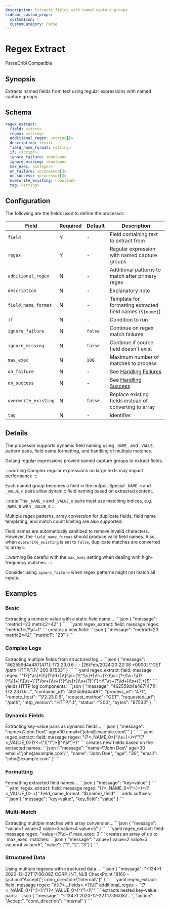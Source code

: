 ```yaml
---
description: Extracts fields with named capture groups
sidebar_custom_props:
  customIcon: 🧩
  customCategory: Parse
---
```


# Regex Extract

<span className="theme-doc-version-badge badge badge--primary">Parse</span><span className="theme-doc-version-badge badge badge--secondary">Cribl Compatible</span>

## Synopsis

Extracts named fields from text using regular expressions with named capture groups.

## Schema

```yaml {2-4}
regex_extract:
  field: <ident>
  regex: <string>
  additional_regex: <string[]>
  description: <text>
  field_name_format: <string>
  if: <script>
  ignore_failure: <boolean>
  ignore_missing: <boolean>
  max_exec: <integer>
  on_failure: <processor[]>
  on_success: <processor[]>
  overwrite_existing: <boolean>
  tag: <string>
```

## Configuration

The following are the fields used to define the processor:

|Field|Required|Default|Description|
|---|---|---|---|
|`field`|Y|-|Field containing text to extract from|
|`regex`|Y|-|Regular expression with named capture groups|
|`additional_regex`|N|-|Additional patterns to match after primary regex|
|`description`|N|-|Explanatory note|
|`field_name_format`|N|-|Template for formatting extracted field names (`${name}`)|
|`if`|N|-|Condition to run|
|`ignore_failure`|N|`false`|Continue on regex match failures|
|`ignore_missing`|N|`false`|Continue if source field doesn't exist|
|`max_exec`|N|`100`|Maximum number of matches to process|
|`on_failure`|N|-|See [Handling Failures](../handling-failures.mdx)|
|`on_success`|N|-|See [Handling Success](../handling-success.mdx)|
|`overwrite_existing`|N|`false`|Replace existing fields instead of converting to array|
|`tag`|N|-|Identifier|

## Details

The processor supports dynamic field naming using `_NAME_` and `_VALUE_` pattern pairs, field name formatting, and handling of multiple matches.

Golang regular expressions provied named capture groups to extract fields.

:::warning
Complex regular expressions on large texts may impact performance
:::

Each named group becomes a field in the output. Special `_NAME_n` and `_VALUE_n` pairs allow dynamic field naming based on extracted content.

:::note
The `_NAME_n` and `_VALUE_n` pairs must use matching indices, e.g. `_NAME_0` with `_VALUE_0`
:::

Multiple regex patterns, array conversion for duplicate fields, field name templating, and match count limiting are also supported.

Field names are automatically sanitized to remove invalid characters. However, the `field_name_format` should produce valid field names. Also, when `overwrite_existing` is set to `false`, duplicate matches are converted to arrays.

:::warning
Be careful with the `max_exec` setting when dealing with high-frequency matches.
:::

Consider using `ignore_failure` when regex patterns might not match all inputs.

## Examples

### Basic

<ExampleGrid>
  <CommentCol>
    Extracting a numeric value with a static field name...
  </CommentCol>
  <CodeCol>
    ```json
    {
      "message": "metric1=23 metric2=42"
    }
    ```
    ```yaml
    regex_extract:
      field: message
      regex: "metric1=(?<metric1>\\d+)"
    ```
  </CodeCol>
  <CommentCol>
    creates a new field:
  </CommentCol>
  <CodeCol>
    ```json
    {
      "message": "metric1=23 metric2=42",
      "metric1": "23"
    }
    ```
  </CodeCol>
</ExampleGrid>

### Complex Logs

<ExampleGrid>
  <CommentCol>
    Extracting multiple fields from structured log...
  </CommentCol>
  <CodeCol>
    ```json
    {
      "message": "462559d4a487[471]: 172.23.0.6 - - [26/Feb/2024:20:22:38 +0000] \"GET /path HTTP/1.1\" 200 87533"
    }
    ```
    ```yaml
    regex_extract:
      field: message
      regex: "^(?<container_id>[^\\s]+)\\[(?<process_id>\\d+)\\]:\\s+(?<remote_host>[^\\s]+)\\s+(?<remote_user>-)\\s+(?<auth_user>-)\\s+\\[(?<timestamp>[^\\]]+)\\]\\s+\"(?<request_method>\\w+)\\s+(?<requested_url>[^\\s]+)\\s+(?<http_version>[^\"]+)\"\\s+(?<status>\\d+)\\s+(?<bytes>.+)$"
    ```
  </CodeCol>
  <CommentCol>
    yields HTTP log components:
  </CommentCol>
  <CodeCol>
    ```json
    {
      "message": "462559d4a487[471]: 172.23.0.6...",
      "container_id": "462559d4a487",
      "process_id": "471",
      "remote_host": "172.23.0.6",
      "request_method": "GET",
      "requested_url": "/path",
      "http_version": "HTTP/1.1",
      "status": "200",
      "bytes": "87533"
    }
    ```
  </CodeCol>
</ExampleGrid>

### Dynamic Fields

<ExampleGrid>
  <CommentCol>
    Extracting key-value pairs as dynamic fields...
  </CommentCol>
  <CodeCol>
    ```json
    {
      "message": "name=\"John Doe\" age=30 email=\"john@example.com\""
    }
    ```
    ```yaml
    regex_extract:
      field: message
      regex: "(?<_NAME_0>[^\\s=]+)=\"?(?<_VALUE_0>(?<=\")[^\"]*|[^\\s\"]+)"
    ```
  </CodeCol>
  <CommentCol>
    creates new fields based on the extracted names:
  </CommentCol>
  <CodeCol>
    ```json
    {
      "message": "name=\"John Doe\" age=30 email=\"john@example.com\"",
      "name": "John Doe",
      "age": "30",
      "email": "john@example.com"
    }
    ```
  </CodeCol>
</ExampleGrid>

### Formatting

<ExampleGrid>
  <CommentCol>
    Formatting extracted field names...
  </CommentCol>
  <CodeCol>
    ```json
    {
      "message": "key=value"
    }
    ```
    ```yaml
    regex_extract:
      field: message
      regex: "(?<_NAME_0>[^=]+)=(?<_VALUE_0>.+)"
      field_name_format: "${name}_field"
    ```
  </CodeCol>
  <CommentCol>
    adds suffixes:
  </CommentCol>
  <CodeCol>
    ```json
    {
      "message": "key=value",
      "key_field": "value"
    }
    ```
  </CodeCol>
</ExampleGrid>

### Multi-Match

<ExampleGrid>
  <CommentCol>
    Extracting multiple matches with array conversion...
  </CommentCol>
  <CodeCol>
    ```json
    {
      "message": "value=1 value=2 value=3 value=4 value=5"
    }
    ```
    ```yaml
    regex_extract:
      field: message
      regex: "value=(?<value>\\d+)"
      max_exec: 3
    ```
  </CodeCol>
  <CommentCol>
    creates an array of up to `max_exec` matches:
  </CommentCol>
  <CodeCol>
    ```json
    {
      "message": "value=1 value=2 value=3 value=4 value=5",
      "value": ["1", "2", "3"]
    }
    ```
  </CodeCol>
</ExampleGrid>

### Structured Data

<ExampleGrid>
  <CommentCol>
    Using multiple regexes with structured data...
  </CommentCol>
  <CodeCol>
    ```json
    {
      "message": "<134>1 2020-12-22T17:06:08Z CORP_INT_NLB CheckPoint 18160 - [action:\"Accept\"; conn_direction:\"Internal\"]"
    }
    ```
    ```yaml
    regex_extract:
      field: message
      regex: "\\[(?<__fields>.*?)\\]"
      additional_regex:
        - "(?<_NAME_0>[^:]+):\"(?<_VALUE_0>[^\"]+)\""
    ```
  </CodeCol>
  <CommentCol>
    extracts nested key-value pairs:
  </CommentCol>
  <CodeCol>
    ```json
    {
      "message": "<134>1 2020-12-22T17:06:08Z...",
      "action": "Accept",
      "conn_direction": "Internal"
    }
    ```
  </CodeCol>
</ExampleGrid>
